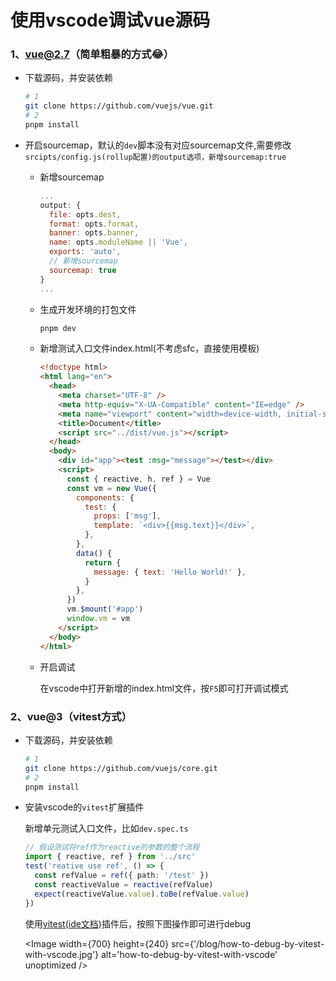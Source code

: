 
# 使用vscode调试vue源码

### 1、vue@2.7（简单粗暴的方式😂）

- 下载源码，并安装依赖

  ```bash
  # 1
  git clone https://github.com/vuejs/vue.git
  # 2
  pnpm install
  ```

- 开启sourcemap，默认的`dev`脚本没有对应sourcemap文件,需要修改`srcipts/config.js(rollup配置)的output选项，新增sourcemap:true`

  - 新增sourcemap

    ```js filename="srcipts/config.js"
    ...
    output: {
      file: opts.dest,
      format: opts.format,
      banner: opts.banner,
      name: opts.moduleName || 'Vue',
      exports: 'auto',
      // 新增sourcemap
      sourcemap: true
    }
    ...
    ```

  - 生成开发环境的打包文件

    ```bash
    pnpm dev
    ```

  - 新增测试入口文件index.html(不考虑sfc，直接使用模板)

    ```html filename="examples/index.html"
    <!doctype html>
    <html lang="en">
      <head>
        <meta charset="UTF-8" />
        <meta http-equiv="X-UA-Compatible" content="IE=edge" />
        <meta name="viewport" content="width=device-width, initial-scale=1.0" />
        <title>Document</title>
        <script src="../dist/vue.js"></script>
      </head>
      <body>
        <div id="app"><test :msg="message"></test></div>
        <script>
          const { reactive, h, ref } = Vue
          const vm = new Vue({
            components: {
              test: {
                props: ['msg'],
                template: `<div>{{msg.text}}</div>`,
              },
            },
            data() {
              return {
                message: { text: 'Hello World!' },
              }
            },
          })
          vm.$mount('#app')
          window.vm = vm
        </script>
      </body>
    </html>
    ```

  - 开启调试

    在vscode中打开新增的index.html文件，按`F5`即可打开调试模式

### 2、vue@3（vitest方式）

- 下载源码，并安装依赖

  ```bash
  # 1
  git clone https://github.com/vuejs/core.git
  # 2
  pnpm install
  ```

- 安装vscode的`vitest`扩展插件

  新增单元测试入口文件，比如`dev.spec.ts`

  ```ts filename="packages/reactivity/__test__/dev.spec.ts"
  // 假设测试将ref作为reactive的参数的整个流程
  import { reactive, ref } from '../src'
  test('reative use ref', () => {
    const refValue = ref({ path: '/test' })
    const reactiveValue = reactive(refValue)
    expect(reactiveValue.value).toBe(refValue.value)
  })
  ```

  使用[vitest(ide文档)](https://cn.vitest.dev/guide/ide.html)插件后，按照下图操作即可进行debug

  <Image
    width={700}
    height={240}
    src={'/blog/how-to-debug-by-vitest-with-vscode.jpg'}
    alt='how-to-debug-by-vitest-with-vscode'
    unoptimized
  />
